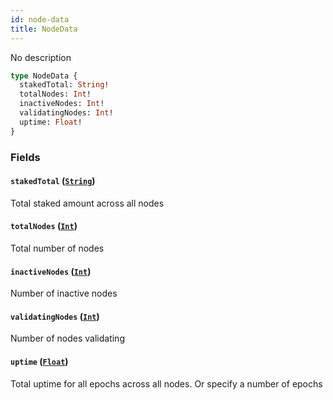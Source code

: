 ```yaml
---
id: node-data
title: NodeData
---
```



No description

```graphql
type NodeData {
  stakedTotal: String!
  totalNodes: Int!
  inactiveNodes: Int!
  validatingNodes: Int!
  uptime: Float!
}
```


### Fields

#### `stakedTotal` ([`String`](/docs/mainnet/graphql/scalars/string))

Total staked amount across all nodes


#### `totalNodes` ([`Int`](/docs/mainnet/graphql/scalars/int))

Total number of nodes


#### `inactiveNodes` ([`Int`](/docs/mainnet/graphql/scalars/int))

Number of inactive nodes


#### `validatingNodes` ([`Int`](/docs/mainnet/graphql/scalars/int))

Number of nodes validating


#### `uptime` ([`Float`](/docs/mainnet/graphql/scalars/float))

Total uptime for all epochs across all nodes. Or specify a number of epochs




